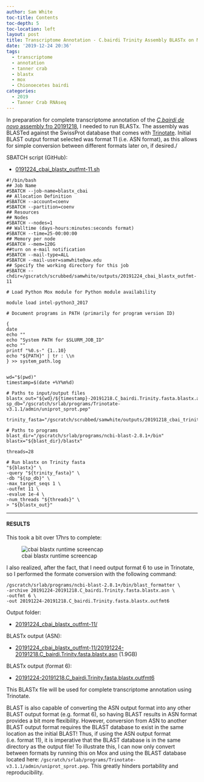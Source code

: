 ```yaml
---
author: Sam White
toc-title: Contents
toc-depth: 5
toc-location: left
layout: post
title: Transcriptome Annotation - C.bairdi Trinity Assembly BLASTx on Mox
date: '2019-12-24 20:36'
tags:
  - transcriptome
  - annotation
  - tanner crab
  - blastx
  - mox
  - Chionoecetes bairdi
categories:
  - 2019
  - Tanner Crab RNAseq
---
```

In preparation for complete transcriptome annotation of the [_C.bairdi_ _de novo_ assembly fro 20191218](https://robertslab.github.io/sams-notebook/posts/2019/2019-12-18-Transcriptome-Assembly---C.bairdi-Trimmed-RNAseq-Using-Trinity-on-Mox/), I needed to run BLASTx. The assembly was BLASTed against the SwissProt database that comes with [Trinotate](https://github.com/Trinotate/Trinotate.github.io/wiki). Initial BLAST output format selected was format 11 (i.e. ASN format), as this allows for simple conversion between different formats later on, if desired./

SBATCH script (GitHub):

- [0191224_cbai_blastx_outfmt-11.sh](https://github.com/RobertsLab/sams-notebook/blob/master/sbatch_scripts/20191224_cbai_blastx_outfmt-11.sh)

```shell
#!/bin/bash
## Job Name
#SBATCH --job-name=blastx_cbai
## Allocation Definition
#SBATCH --account=coenv
#SBATCH --partition=coenv
## Resources
## Nodes
#SBATCH --nodes=1
## Walltime (days-hours:minutes:seconds format)
#SBATCH --time=25-00:00:00
## Memory per node
#SBATCH --mem=120G
##turn on e-mail notification
#SBATCH --mail-type=ALL
#SBATCH --mail-user=samwhite@uw.edu
## Specify the working directory for this job
#SBATCH --chdir=/gscratch/scrubbed/samwhite/outputs/20191224_cbai_blastx_outfmt-11

# Load Python Mox module for Python module availability

module load intel-python3_2017

# Document programs in PATH (primarily for program version ID)

{
date
echo ""
echo "System PATH for $SLURM_JOB_ID"
echo ""
printf "%0.s-" {1..10}
echo "${PATH}" | tr : \\n
} >> system_path.log


wd="$(pwd)"
timestamp=$(date +%Y%m%d)

# Paths to input/output files
blastx_out="${wd}/${timestamp}-20191218.C_bairdi.Trinity.fasta.blastx.asn"
sp_db="/gscratch/srlab/programs/Trinotate-v3.1.1/admin/uniprot_sprot.pep"

trinity_fasta="/gscratch/scrubbed/samwhite/outputs/20191218_cbai_trinity_RNAseq/trinity_out_dir/20191218.C_bairdi.Trinity.fasta"

# Paths to programs
blast_dir="/gscratch/srlab/programs/ncbi-blast-2.8.1+/bin"
blastx="${blast_dir}/blastx"

threads=28

# Run blastx on Trinity fasta
"${blastx}" \
-query "${trinity_fasta}" \
-db "${sp_db}" \
-max_target_seqs 1 \
-outfmt 11 \
-evalue 1e-4 \
-num_threads "${threads}" \
> "${blastx_out}"
```
---

#### RESULTS

This took a bit over 17hrs to complete:

![cbai blastx runtime screencap](https://github.com/RobertsLab/sams-notebook/blob/master/images/screencaps/20191224_cbai_blastx_outfmt-11_runtime.png?raw=true)

I also realized, after the fact, that I need output format 6 to use in Trinotate, so I performed the formate conversion with the following command:

```shell
/gscratch/srlab/programs/ncbi-blast-2.8.1+/bin/blast_formatter \
-archive 20191224-20191218.C_bairdi.Trinity.fasta.blastx.asn \
-outfmt 6 \
-out 20191224-20191218.C_bairdi.Trinity.fasta.blastx.outfmt6
```

Output folder:

- [20191224_cbai_blastx_outfmt-11/](https://gannet.fish.washington.edu/Atumefaciens/20191224_cbai_blastx_outfmt-11/)

BLASTx output (ASN):

- [20191224_cbai_blastx_outfmt-11/20191224-20191218.C_bairdi.Trinity.fasta.blastx.asn](https://gannet.fish.washington.edu/Atumefaciens/20191224_cbai_blastx_outfmt-11/20191224-20191218.C_bairdi.Trinity.fasta.blastx.asn) (1.9GB)

BLASTx output (format 6):

- [20191224-20191218.C_bairdi.Trinity.fasta.blastx.outfmt6](https://gannet.fish.washington.edu/Atumefaciens/20191224_cbai_blastx_outfmt-11/20191224-20191218.C_bairdi.Trinity.fasta.blastx.outfmt6)

This BLASTx file will be used for complete transcriptome annotation using Trinotate.

BLAST is also capable of converting the ASN output format into any other BLAST output format (e.g. format 6), so having BLAST results in ASN format provides a bit more flexibility. However, conversion from ASN to another BLAST output format requires the BLAST database to exist in the same location as the initial BLAST! Thus, if using the ASN output format (i.e. format 11), it is imperative that the BLAST database is in the same directory as the output file! To illustrate this, I can now only convert between formats by running this on Mox and using the BLAST database located here: `/gscratch/srlab/programs/Trinotate-v3.1.1/admin/uniprot_sprot.pep`. This greatly hinders portability and reproducibility.
